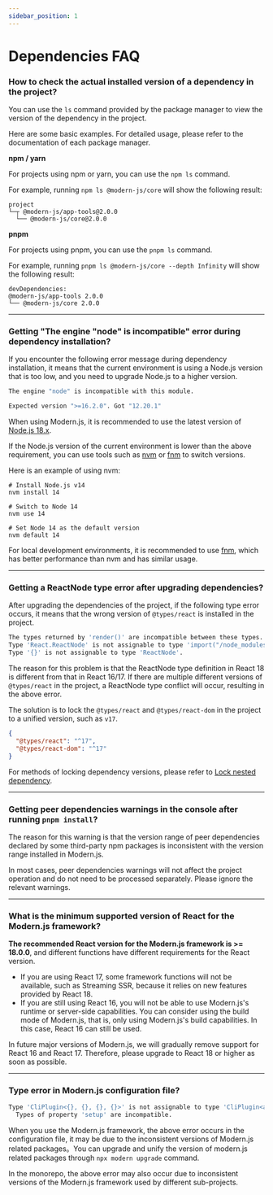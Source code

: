 ```yaml
---
sidebar_position: 1
---
```


# Dependencies FAQ

### How to check the actual installed version of a dependency in the project?

You can use the `ls` command provided by the package manager to view the version of the dependency in the project.

Here are some basic examples. For detailed usage, please refer to the documentation of each package manager.

**npm / yarn**

For projects using npm or yarn, you can use the `npm ls` command.

For example, running `npm ls @modern-js/core` will show the following result:

```
project
└─┬ @modern-js/app-tools@2.0.0
  └── @modern-js/core@2.0.0
```

**pnpm**

For projects using pnpm, you can use the `pnpm ls` command.

For example, running `pnpm ls @modern-js/core --depth Infinity` will show the following result:

```
devDependencies:
@modern-js/app-tools 2.0.0
└── @modern-js/core 2.0.0
```

---

### Getting "The engine "node" is incompatible" error during dependency installation?

If you encounter the following error message during dependency installation, it means that the current environment is using a Node.js version that is too low, and you need to upgrade Node.js to a higher version.

```bash
The engine "node" is incompatible with this module.

Expected version ">=16.2.0". Got "12.20.1"
```

When using Modern.js, it is recommended to use the latest version of [Node.js 18.x](https://nodejs.org/download/release/latest-v18.x/).

If the Node.js version of the current environment is lower than the above requirement, you can use tools such as [nvm](https://github.com/nvm-sh/nvm) or [fnm](https://github.com/Schniz/fnm) to switch versions.

Here is an example of using nvm:

```
# Install Node.js v14
nvm install 14

# Switch to Node 14
nvm use 14

# Set Node 14 as the default version
nvm default 14
```

For local development environments, it is recommended to use [fnm](https://github.com/Schniz/fnm), which has better performance than nvm and has similar usage.

---

### Getting a ReactNode type error after upgrading dependencies?

After upgrading the dependencies of the project, if the following type error occurs, it means that the wrong version of `@types/react` is installed in the project.

```bash
The types returned by 'render()' are incompatible between these types.
Type 'React.ReactNode' is not assignable to type 'import("/node_modules/@types/react/index").ReactNode'.
Type '{}' is not assignable to type 'ReactNode'.
```

The reason for this problem is that the ReactNode type definition in React 18 is different from that in React 16/17. If there are multiple different versions of `@types/react` in the project, a ReactNode type conflict will occur, resulting in the above error.

The solution is to lock the `@types/react` and `@types/react-dom` in the project to a unified version, such as `v17`.

```json
{
  "@types/react": "^17",
  "@types/react-dom": "^17"
}
```

For methods of locking dependency versions, please refer to [Lock nested dependency](/guides/get-started/upgrade.html#lock-nested-dependency).

---

### Getting peer dependencies warnings in the console after running `pnpm install`?

The reason for this warning is that the version range of peer dependencies declared by some third-party npm packages is inconsistent with the version range installed in Modern.js.

In most cases, peer dependencies warnings will not affect the project operation and do not need to be processed separately. Please ignore the relevant warnings.

---

### What is the minimum supported version of React for the Modern.js framework?

**The recommended React version for the Modern.js framework is >= 18.0.0**, and different functions have different requirements for the React version.

- If you are using React 17, some framework functions will not be available, such as Streaming SSR, because it relies on new features provided by React 18.
- If you are still using React 16, you will not be able to use Modern.js's runtime or server-side capabilities. You can consider using the build mode of Modern.js, that is, only using Modern.js's build capabilities. In this case, React 16 can still be used.

In future major versions of Modern.js, we will gradually remove support for React 16 and React 17. Therefore, please upgrade to React 18 or higher as soon as possible.

---

### Type error in Modern.js configuration file?

```bash
Type 'CliPlugin<{}, {}, {}, {}>' is not assignable to type 'CliPlugin<any, {}, {}, {}>'.
  Types of property 'setup' are incompatible.
```

When you use the Modern.js framework, the above error occurs in the configuration file, it may be due to the inconsistent versions of Modern.js related packages。You can upgrade and unify the version of modern.js related packages through `npx modern upgrade` command.

In the monorepo, the above error may also occur due to inconsistent versions of the Modern.js framework used by different sub-projects.
